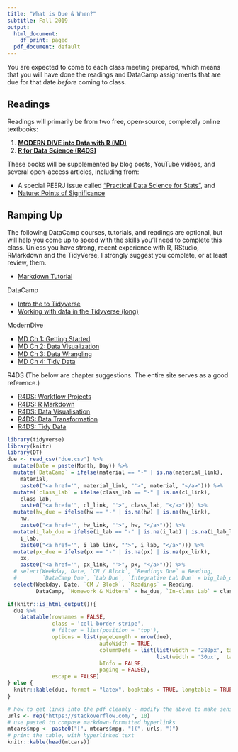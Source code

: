 ```yaml
---
title: "What is Due & When?"
subtitle: Fall 2019
output:
  html_document:
    df_print: paged
  pdf_document: default
---
```


You are expected to come to each class meeting prepared, which means that you will have done the readings and DataCamp assignments that are due for that date *before* coming to class. 

## Readings

Readings will primarily be from two free, open-source, completely online textbooks:

1. [**MODERN DIVE into Data with R (MD)**](http://moderndive.netlify.com) 
1. [**R for Data Science (R4DS)**](http://r4ds.had.co.nz) 

These books will be supplemented by blog posts, YouTube videos, and several open-access articles, including from:

- A special PEERJ issue called ["Practical Data Science for Stats"](https://peerj.com/collections/50-practicaldatascistats/), and
- [Nature: Points of Significance](https://www.nature.com/collections/qghhqm/pointsofsignificance)


## Ramping Up
The following DataCamp courses, tutorials, and readings are optional, but will help you come up to speed with the skills you'll need to complete this class. Unless you have strong, recent experience with R, RStudio, RMarkdown and the TidyVerse, I strongly suggest you complete, or at least review, them.

- [Markdown Tutorial](https://www.markdowntutorial.com)

DataCamp

- [Intro the to Tidyverse](https://www.datacamp.com/courses/introduction-to-the-tidyverse)
- [Working with data in the Tidyverse (long)](https://www.datacamp.com/courses/working-with-data-in-the-tidyverse)

ModernDive

- [MD Ch 1: Getting Started](https://moderndive.com/1-getting-started.html)
- [MD Ch 2: Data Visualization](https://moderndive.com/2-viz.html)	
- [MD Ch 3: Data Wrangling](https://moderndive.com/3-wrangling.html)	
- [MD Ch 4: Tidy Data](https://moderndive.com/4-tidy.html)	

R4DS (The below are chapter suggestions. The entire site serves as a good reference.)

- [R4DS: Workflow Projects](http://r4ds.had.co.nz/workflow-projects.html) 
- [R4DS: R Markdown](http://r4ds.had.co.nz/r-markdown.html)	
- [R4DS: Data Visualisation](http://r4ds.had.co.nz/data-visualisation.html)	
- [R4DS: Data Transformation](http://r4ds.had.co.nz/transform.html)	
- [R4DS: Tidy Data](http://r4ds.had.co.nz/tidy-data.html)	



```r
library(tidyverse)
library(knitr)
library(DT)
due <- read_csv("due.csv") %>%
  mutate(Date = paste(Month, Day)) %>%
  mutate(`DataCamp` = ifelse(material == "-" | is.na(material_link),
    material,
    paste0("<a href='", material_link, "'>", material, "</a>"))) %>% 
  mutate(`class_lab` = ifelse(class_lab == "-" | is.na(cl_link),
    class_lab,
    paste0("<a href='", cl_link, "'>", class_lab, "</a>"))) %>% 
  mutate(hw_due = ifelse(hw == "-" | is.na(hw) | is.na(hw_link),
    hw,
    paste0("<a href='", hw_link, "'>", hw, "</a>"))) %>% 
  mutate(i_lab_due = ifelse(i_lab == "-" | is.na(i_lab) | is.na(i_lab_link),
    i_lab,
    paste0("<a href='", i_lab_link, "'>", i_lab, "</a>"))) %>% 
  mutate(px_due = ifelse(px == "-" | is.na(px) | is.na(px_link),
    px,
    paste0("<a href='", px_link, "'>", px, "</a>"))) %>% 
  # select(Weekday, Date, `CM / Block`, `Readings Due` = Reading, 
  #        `DataCamp Due`, `Lab Due`, `Integrative Lab Due` = big_lab_due)
  select(Weekday, Date, `CM / Block`, `Readings` = Reading,
         DataCamp, `Homework & Midterm` = hw_due, `In-class Lab` = class_lab,`I_Lab` = i_lab_due, `Final Project` = px_due)
```

```r
if(knitr::is_html_output()){
  due %>% 
    datatable(rownames = FALSE,
              class = 'cell-border stripe',
              # filter = list(position = 'top'),
              options = list(pageLength = nrow(due), 
                             autoWidth = TRUE,
                             columnDefs = list(list(width = '280px', targets = c(3)),
                                               list(width = '30px',  targets = c(0)) ),
                             bInfo = FALSE,
                             paging = FALSE),
              escape = FALSE)
} else {
  knitr::kable(due, format = "latex", booktabs = TRUE, longtable = TRUE)
}
```

```r
# how to get links into the pdf cleanly - modify the above to make sense in pdf format
urls <- rep("https://stackoverflow.com/", 10)
# use paste0 to compose markdown-formatted hyperlinks
mtcars$mpg <- paste0("[", mtcars$mpg, "](", urls, ")")
# print the table, with hyperlinked text
knitr::kable(head(mtcars))
```
